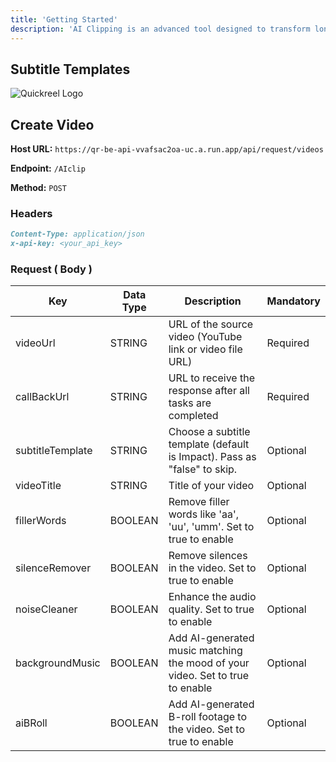 ```yaml
---
title: 'Getting Started'
description: 'AI Clipping is an advanced tool designed to transform long-form videos into short, captivating clips by automatically detecting and extracting the most engaging moments. It is ideal for creating highlight reels, trailers, or social media snippets, ensuring that your audience stays engaged with the best parts of your content.'
---
```


## Subtitle Templates
<img src="/images/subtitle.gif" alt="Quickreel Logo"/>




## Create Video

**Host URL:** `https://qr-be-api-vvafsac2oa-uc.a.run.app/api/request/videos`

**Endpoint:** `/AIclip`

**Method:** `POST`

### Headers

```markdown
Content-Type: application/json
x-api-key: <your_api_key> 
```

### Request ( Body )



Key              | Data Type | Description                                                                       | Mandatory
-----------------|-----------|-----------------------------------------------------------------------------------|-----------
videoUrl         | STRING    | URL of the source video (YouTube link or video file URL)                            | Required
callBackUrl      | STRING    | URL to receive the response after all tasks are completed                          | Required
subtitleTemplate | STRING    | Choose a subtitle template (default is Impact). Pass as "false" to skip.           | Optional
videoTitle       | STRING    | Title of your video                                                               | Optional
fillerWords      | BOOLEAN   | Remove filler words like 'aa', 'uu', 'umm'. Set to true to enable                   | Optional
silenceRemover   | BOOLEAN   | Remove silences in the video. Set to true to enable                                 | Optional
noiseCleaner     | BOOLEAN   | Enhance the audio quality. Set to true to enable                                    | Optional
backgroundMusic  | BOOLEAN   | Add AI-generated music matching the mood of your video. Set to true to enable       | Optional
aiBRoll          | BOOLEAN   | Add AI-generated B-roll footage to the video. Set to true to enable                 | Optional

